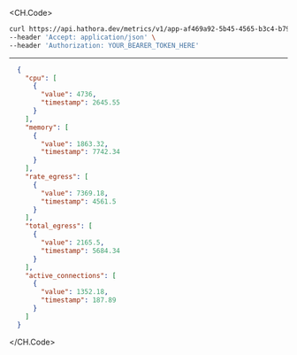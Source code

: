 
<CH.Code>
```bash Example Request
curl https://api.hathora.dev/metrics/v1/app-af469a92-5b45-4565-b3c4-b79878de67d2/process/cbfcddd2-0006-43ae-996c-995fff7bed2e?end=5218.48&metrics=null&metrics=null&start=1059.07&step=414662 \
--header 'Accept: application/json' \
--header 'Authorization: YOUR_BEARER_TOKEN_HERE'
```
---

```json Example Response
  {
    "cpu": [
      {
        "value": 4736,
        "timestamp": 2645.55
      }
    ],
    "memory": [
      {
        "value": 1863.32,
        "timestamp": 7742.34
      }
    ],
    "rate_egress": [
      {
        "value": 7369.18,
        "timestamp": 4561.5
      }
    ],
    "total_egress": [
      {
        "value": 2165.5,
        "timestamp": 5684.34
      }
    ],
    "active_connections": [
      {
        "value": 1352.18,
        "timestamp": 187.89
      }
    ]
  }
```
</CH.Code>
